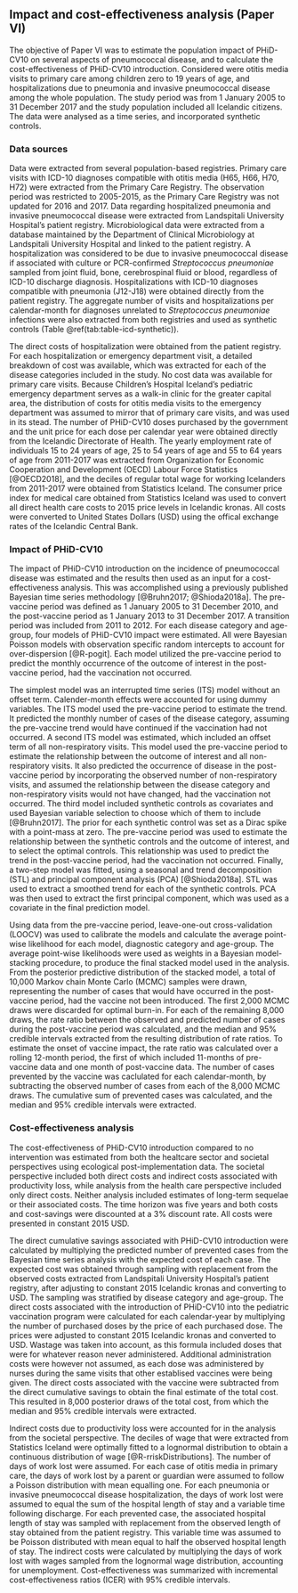 ## Impact and cost-effectiveness analysis (Paper VI){#paper6}

The objective of Paper VI was to estimate the population impact of PHiD-CV10 on several aspects of pneumococcal disease, and to calculate the cost-effectiveness of PHiD-CV10 introduction. 
Considered were otitis media visits to primary care among children zero to 19 years of age, and hospitalizations due to pneumonia and invasive pneumococcal disease among the whole population. 
The study period was from 1 January 2005 to 31 December 2017 and the study population included all Icelandic citizens.
The data were analysed as a time series, and incorporated synthetic controls. 

### Data sources 

Data were extracted from several population-based registries.
Primary care visits with ICD-10 diagnoses compatible with otitis media (H65, H66, H70, H72) were extracted from the Primary Care Registry. 
The observation period was restricted to 2005-2015, as the Primary Care Registry was not updated for 2016 and 2017.
Data regarding hospitalized pneumonia and invasive pneumococcal disease were extracted from Landspitali University Hospital's patient registry.
Microbiological data were extracted from a database maintained by the Department of Clinical Microbiology at Landspitali University Hospital and linked to the patient registry.
A hospitalization was considered to be due to invasive pneumococcal disease if associated with culture or PCR-confirmed *Streptococcus pneumoniae* sampled from joint fluid, bone, cerebrospinal fluid or blood, regardless of ICD-10 discharge diagnosis.
Hospitalizations with ICD-10 diagnoses compatible with pneumonia (J12-J18) were obtained directly from the patient registry. 
The aggregate number of visits and hospitalizations per calendar-month for diagnoses unrelated to *Streptococcus pneumoniae* infections were also extracted from both registries and used as synthetic controls (Table \@ref(tab:table-icd-synthetic)).

The direct costs of hospitalization were obtained from the patient registry.
For each hospitalization or emergency department visit, a detailed breakdown of cost was available, which was extracted for each of the disease categories included in the study.
No cost data was available for primary care visits.
Because Children's Hospital Iceland's pediatric emergency department serves as a walk-in clinic for the greater capital area, the distribution of costs for otitis media visits to the emergency department was assumed to mirror that of primary care visits, and was used in its stead.
The number of PHiD-CV10 doses purchased by the government and the unit price for each dose per calendar year were obtained directly from the Icelandic Directorate of Health.
The yearly employment rate of individuals 15 to 24 years of age, 25 to 54 years of age and 55 to 64 years of age from 2011-2017 was extracted from Organization for Economic Cooperation and Development (OECD) Labour Force Statistics [@OECD2018], and the deciles of regular total wage for working Icelanders from 2011-2017 were obtained from Statistics Iceland.
The consumer price index for medical care obtained from Statistics Iceland was used to convert all direct health care costs to 2015 price levels in Icelandic kronas.
All costs were converted to United States Dollars (USD) using the offical exchange rates of the Icelandic Central Bank.

### Impact of PHiD-CV10

The impact of PHiD-CV10 introduction on the incidence of pneumococcal disease was estimated and the results then used as an input for a cost-effectiveness analysis. This was accomplished using a previously published Bayesian time series methodology [@Bruhn2017; @Shioda2018a].
The pre-vaccine period was defined as 1 January 2005 to 31 December 2010, and the post-vaccine period as 1 January 2013 to 31 December 2017.
A transition period was included from 2011 to 2012.
For each disease category and age-group, four models of PHiD-CV10 impact were estimated.
All were Bayesian Poisson models with observation specific random intercepts to account for over-dispersion [@R-pogit]. 
Each model utilized the pre-vaccine period to predict the monthly occurrence of the outcome of interest in the post-vaccine period, had the vaccination not occurred. 

The simplest model was an interrupted time series (ITS) model without an offset term.
Calender-month effects were accounted for using dummy variables.
The ITS model used the pre-vaccine period to estimate the trend.
It predicted the monthly number of cases of the disease category, assuming the pre-vaccine trend would have continued if the vaccination had not occurred. 
A second ITS model was estimated, which included an offset term of all non-respiratory visits.
This model used the pre-vaccine period to estimate the relationship between the outcome of interest and all non-respiratory visits.
It also predicted the occurrence of disease in the post-vaccine period by incorporating the observed number of non-respiratory visits, and assumed the relationship between the disease category and non-respiratory visits would not have changed, had the vaccination not occurred. 
The third model included synthetic controls as covariates and used Bayesian variable selection to choose which of them to include [@Bruhn2017].
The prior for each synthetic control was set as a Dirac spike with a point-mass at zero. 
The pre-vaccine period was used to estimate the relationship between the synthetic controls and the outcome of interest, and to select the optimal controls.
This relationship was used to predict the trend in the post-vaccine period, had the vaccination not occurred.
Finally, a two-step model was fitted, using a seasonal and trend decomposition (STL) and principal component analysis (PCA) [@Shioda2018a].
STL was used to extract a smoothed trend for each of the synthetic controls.
PCA was then used to extract the first principal component, which was used as a covariate in the final prediction model.

Using data from the pre-vaccine period, leave-one-out cross-validation (LOOCV) was used to calibrate the models and calculate the average point-wise likelihood for each model, diagnostic category and age-group.
The average point-wise likelihoods were used as weights in a Bayesian model-stacking procedure, to produce the final stacked model used in the analysis.
From the posterior predictive distribution of the stacked model, a total of 10,000 Markov chain Monte Carlo (MCMC) samples were drawn, representing the number of cases that would have occurred in the post-vaccine period, had the vaccine not been introduced.
The first 2,000 MCMC draws were discarded for optimal burn-in. 
For each of the remaining 8,000 draws, the rate ratio between the observed and predicted number of cases during the post-vaccine period was calculated, and the median and 95% credible intervals extracted from the resulting distribution of rate ratios.
To estimate the onset of vaccine impact, the rate ratio was calculated over a rolling 12-month period, the first of which included 11-months of pre-vaccine data and one month of post-vaccine data.
The number of cases prevented by the vaccine was caclulated for each calendar-month, by subtracting the observed number of cases from each of the 8,000 MCMC draws.
The cumulative sum of prevented cases was calculated, and the median and 95% credible intervals were extracted.

### Cost-effectiveness analysis

The cost-effectiveness of PHiD-CV10 introduction compared to no intervention was estimated from both the healtcare sector and societal perspectives using ecological post-implementation data.
The societal perspective included both direct costs and indirect costs associated with productivity loss, while analysis from the health care perspective included only direct costs.
Neither analysis included estimates of long-term sequelae or their associated costs.
The time horizon was five years and both costs and cost-savings were discounted at a 3% discount rate.
All costs were presented in constant 2015 USD.

The direct cumulative savings associated with PHiD-CV10 introduction were calculated by multiplying the predicted number of prevented cases from the Bayesian time series analysis with the expected cost of each case. 
The expected cost was obtained through sampling with replacement from the observed costs extracted from Landspitali University Hospital's patient registry, after adjusting to constant 2015 Icelandic kronas and converting to USD.
The sampling was stratified by disease category and age-group.
The direct costs associated with the introduction of PHiD-CV10 into the pediatric vaccination program were calculated for each calendar-year by multiplying the number of purchased doses by the price of each purchased dose.
The prices were adjusted to constant 2015 Icelandic kronas and converted to USD.
Wastage was taken into account, as this formula included doses that were for whatever reason never administered.
Additional administration costs were however not assumed, as each dose was administered by nurses during the same visits that other establised vaccines were being given.
The direct costs associated with the vaccine were subtracted from the direct cumulative savings to obtain the final estimate of the total cost.
This resulted in 8,000 posterior draws of the total cost, from which the median and 95% credible intervals were extracted.

Indirect costs due to productivity loss were accounted for in the analysis from the societal perspective. 
The deciles of wage that were extracted from Statistics Iceland were optimally fitted to a lognormal distribution to obtain a continuous distribution of wage [@R-rriskDistributions].
The number of days of work lost were assumed.
For each case of otitis media in primary care, the days of work lost by a parent or guardian were assumed to follow a Poisson distribution with mean equalling one.
For each pneumonia or invasive pneumococcal disease hospitalization, the days of work lost were assumed to equal the sum of the hospital length of stay and a variable time following discharge.
For each prevented case, the associated hospital length of stay was sampled with replacement from the observed length of stay obtained from the patient registry.
This variable time was assumed to be Poisson distributed with mean equal to half the observed hospital length of stay.
The indirect costs were calculated by multiplying the days of work lost with wages sampled from the lognormal wage distribution, accounting for unemployment.
Cost-effectiveness was summarized with incremental cost-effectiveness ratios (ICER) with 95% credible intervals.
